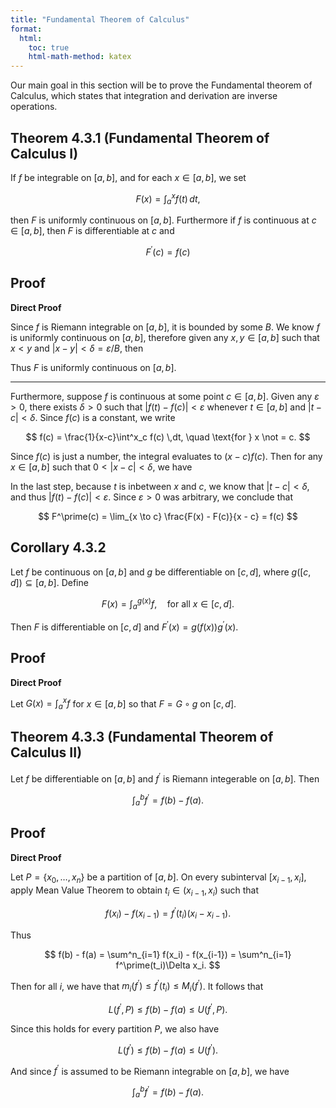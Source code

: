 ```yaml
---
title: "Fundamental Theorem of Calculus"
format:
  html:
    toc: true
    html-math-method: katex
---
```


Our main goal in this section will be to prove the Fundamental theorem of Calculus, which states that integration and derivation are inverse operations. 

::: {.callout-note icon="false"}
## Theorem 4.3.1 (Fundamental Theorem of Calculus I)

If $f$ be integrable on $[a,b]$, and for each $x \in [a,b]$, we set

$$
F(x) = \int^x_a f(t)\,dt,
$$

then $F$ is uniformly continuous on $[a,b]$. Furthermore if $f$ is continuous at $c \in [a,b]$, then $F$ is differentiable at $c$ and

$$
F^\prime(c) = f(c)
$$

:::

::: {.callout-tip icon="false" collapse="true"} 
## Proof

**Direct Proof**

Since $f$ is Riemann integrable on $[a,b]$, it is bounded by some $B$. We know $f$ is uniformly continuous on $[a,b]$, therefore given any $x,y \in [a,b]$ such that $x < y$ and $|x-y| < \delta = \varepsilon/B$, then

\begin{align*}
|F(x) - F(y)| &= \left| \int^y_a f - \int^x_a f \right|\\
&= \left| \int^y_a f + \int^a_x f \right| \text{ (Theorem $4.2.4$)}\\
&= \left| \int^y_x f \right| \leq \int^y_x |f| \leq \int^y_x B\\
&\leq \frac{\varepsilon}{B}B = \varepsilon 
\end{align*}

Thus $F$ is uniformly continuous on $[a,b]$.

----------

Furthermore, suppose $f$ is continuous at some point $c \in [a,b]$. Given any $\varepsilon > 0$, there exists $\delta > 0$ such that $|f(t) - f(c)| < \varepsilon$ whenever $t \in [a,b]$ and $|t-c| < \delta$. Since $f(c)$ is a constant, we write

$$
f(c) = \frac{1}{x-c}\int^x_c f(c) \,dt, \quad \text{for } x \not = c.
$$

Since $f(c)$ is just a number, the integral evaluates to $(x-c)f(c)$. Then for any $x \in [a,b]$ such that $0 < |x-c| < \delta$, we have

\begin{align*}
\left|\frac{F(x) - F(c)}{x-c} - f(c)\right| &= \left| \frac{1}{x-c} \left[ \int^x_a f - \int^c_a f\right] - f(c) \right|\\
&= \left| \frac{1}{x-c} \int^x_c f - \frac{1}{x-c} \int^x_c f(c) \right| \text{ (Theorem $4.2.4$)}\\
&= \left| \frac{1}{x-c} \right| \left| \int^x_c [f - f(c)] \right| \\
&\leq \left| \frac{1}{x-c} \right| \int^x_c \left| f - f(c) \right|\\
&<\left| \frac{1}{x-c} \right| \varepsilon |x-c| = \varepsilon
\end{align*}

In the last step, because $t$ is inbetween $x$ and $c$, we know that $|t - c| < \delta$, and thus $|f(t) - f(c)| < \varepsilon$. Since $\varepsilon > 0$ was arbitrary, we conclude that

$$
F^\prime(c) = \lim_{x \to c} \frac{F(x) - F(c)}{x - c} = f(c)
$$

:::

::: {.callout-note icon="false"}
## Corollary 4.3.2 

Let $f$ be continuous on $[a,b]$ and $g$ be differentiable on $[c,d]$, where $g([c,d]) \subseteq [a,b]$. Define

$$
F(x) = \int^{g(x)}_a f, \quad \text{for all $x \in [c,d]$.}
$$

Then $F$ is differentiable on $[c,d]$ and $F^\prime(x) = g(f(x))g^\prime(x)$.

:::

::: {.callout-tip icon="false" collapse="true"} 
## Proof

**Direct Proof**

Let $G(x) = \int^x_a f$ for $x \in [a,b]$ so that $F = G \circ g$ on $[c,d]$.

:::


::: {.callout-note icon="false"}
## Theorem 4.3.3 (Fundamental Theorem of Calculus II)

Let $f$ be differentiable on $[a,b]$ and $f^\prime$ is Riemann integerable on $[a,b]$. Then

$$
\int^b_a f^\prime = f(b) - f(a).
$$

:::

::: {.callout-tip icon="false" collapse="true"} 
## Proof

**Direct Proof**

Let $P = \{x_0,\dots,x_n\}$ be a partition of $[a,b]$. On every subinterval $[x_{i-1},x_i]$, apply Mean Value Theorem to obtain $t_i \in (x_{i-1},x_i)$ such that 

$$
f(x_i) - f(x_{i-1}) = f^\prime(t_i)(x_i - x_{i-1}).
$$
 
Thus

$$
f(b) - f(a) = \sum^n_{i=1} f(x_i) - f(x_{i-1}) = \sum^n_{i=1} f^\prime(t_i)\Delta x_i.
$$

Then for all $i$, we have that $m_i(f^\prime) \leq f^\prime(t_i) \leq M_i(f^\prime)$. It follows that

$$
L(f^\prime,P) \leq f(b) - f(a) \leq U(f^\prime,P).
$$

Since this holds for every partition $P$, we also have

$$
L(f^\prime) \leq f(b) - f(a) \leq U(f^\prime).
$$

And since $f^\prime$ is assumed to be Riemann integrable on $[a,b]$, we have

$$
\int^b_a f^\prime = f(b) - f(a).
$$

:::